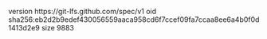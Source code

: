 version https://git-lfs.github.com/spec/v1
oid sha256:eb2d2b9edef430056559aaca958cd6f7ccef09fa7ccaa8ee6a4b0f0d1413d2e9
size 9883
